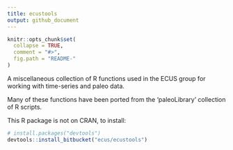 ```yaml
---
title: ecustools
output: github_document
---
```


<!-- README.md is generated from README.Rmd. Please edit that file -->

```r
knitr::opts_chunk$set(
  collapse = TRUE,
  comment = "#>",
  fig.path = "README-"
)
```


A miscellaneous collection of R functions used in the ECUS group for working with time-series and paleo data. 

Many of these functions have been ported from the 'paleoLibrary' collection of R scripts.

This R package is not on CRAN, to install:

```r
# install.packages("devtools")
devtools::install_bitbucket("ecus/ecustools")
```

